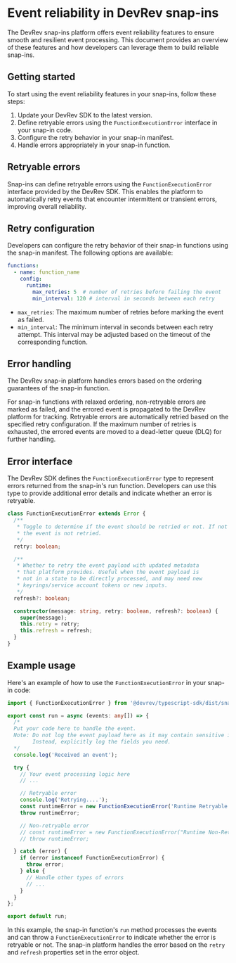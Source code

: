 # Event reliability in DevRev snap-ins

The DevRev snap-ins platform offers event reliability features to ensure smooth and resilient event processing. This document provides an overview of these features and how developers can leverage them to build reliable snap-ins.

## Getting started

To start using the event reliability features in your snap-ins, follow these steps:

1. Update your DevRev SDK to the latest version.
2. Define retryable errors using the `FunctionExecutionError` interface in your snap-in code.
3. Configure the retry behavior in your snap-in manifest.
4. Handle errors appropriately in your snap-in function.

## Retryable errors

Snap-ins can define retryable errors using the `FunctionExecutionError` interface provided by the DevRev SDK. This enables the platform to automatically retry events that encounter intermittent or transient errors, improving overall reliability.

## Retry configuration

Developers can configure the retry behavior of their snap-in functions using the snap-in manifest. The following options are available:

```yaml
functions:
  - name: function_name
    config:
      runtime:
        max_retries: 5  # number of retries before failing the event
        min_interval: 120 # interval in seconds between each retry
```

- `max_retries`: The maximum number of retries before marking the event as failed.
- `min_interval`: The minimum interval in seconds between each retry attempt. This interval may be adjusted based on the timeout of the corresponding function.

## Error handling

The DevRev snap-in platform handles errors based on the ordering guarantees of the snap-in function.

For snap-in functions with relaxed ordering, non-retryable errors are marked as failed, and the errored event is propagated to the DevRev platform for tracking. Retryable errors are automatically retried based on the specified retry configuration. If the maximum number of retries is exhausted, the errored events are moved to a dead-letter queue (DLQ) for further handling.

## Error interface

The DevRev SDK defines the `FunctionExecutionError` type to represent errors returned from the snap-in's run function. Developers can use this type to provide additional error details and indicate whether an error is retryable.

```typescript
class FunctionExecutionError extends Error {
  /**
   * Toggle to determine if the event should be retried or not. If not set or set to false,
   * the event is not retried.
   */
  retry: boolean;

  /**
   * Whether to retry the event payload with updated metadata
   * that platform provides. Useful when the event payload is
   * not in a state to be directly processed, and may need new
   * keyrings/service account tokens or new inputs.
   */
  refresh?: boolean;

  constructor(message: string, retry: boolean, refresh?: boolean) {
    super(message);
    this.retry = retry;
    this.refresh = refresh;
  }
}
```

## Example usage

Here's an example of how to use the `FunctionExecutionError` in your snap-in code:

```typescript
import { FunctionExecutionError } from '@devrev/typescript-sdk/dist/snap-ins/types';

export const run = async (events: any[]) => {
  /*
  Put your code here to handle the event.
  Note: Do not log the event payload here as it may contain sensitive information.
        Instead, explicitly log the fields you need.
  */
  console.log('Received an event');

  try {
    // Your event processing logic here
    // ...

    // Retryable error
    console.log('Retrying....');
    const runtimeError = new FunctionExecutionError('Runtime Retryable Error', true, false);
    throw runtimeError;

    // Non-retryable error
    // const runtimeError = new FunctionExecutionError("Runtime Non-Retryable Error", false, false);
    // throw runtimeError;

  } catch (error) {
    if (error instanceof FunctionExecutionError) {
      throw error;
    } else {
      // Handle other types of errors
      // ...
    }
  }
};

export default run;
```

In this example, the snap-in function's `run` method processes the events and can throw a `FunctionExecutionError` to indicate whether the error is retryable or not. The snap-in platform handles the error based on the `retry` and `refresh` properties set in the error object.
